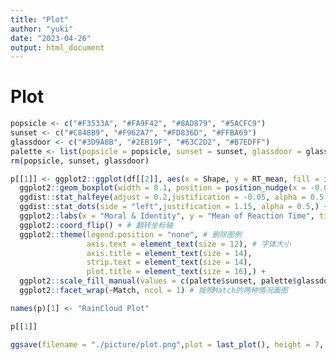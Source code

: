 ```yaml
---
title: "Plot"
author: "yuki"
date: "2023-04-26"
output: html_document
---
```

# Plot
```r
popsicle <- c("#F3533A", "#FA9F42", "#8AD879", "#5ACFC9")
sunset <- c("#C848B9", "#F962A7", "#FD836D", "#FFBA69")
glassdoor <- c("#3D9A8B", "#2EB19F", "#63C2D2", "#B7EDFF")
palette <- list(popsicle = popsicle, sunset = sunset, glassdoor = glassdoor)
rm(popsicle, sunset, glassdoor)
```

```r
p[[1]] <- ggplot2::ggplot(df[[2]], aes(x = Shape, y = RT_mean, fill = interaction(Shape, Match),)) + # fill的颜色基于Shape和Match
  ggplot2::geom_boxplot(width = 0.1, position = position_nudge(x = -0.05), alpha = 0.5, outlier.color = NA, color = "grey") + # 箱线图
  ggdist::stat_halfeye(adjust = 0.2,justification = -0.05, alpha = 0.5, width = 0.5, .width = 0, point_colour = NA,) + # 云图
  ggdist::stat_dots(side = "left",justification = 1.15, alpha = 0.5,) + # 雨图
  ggplot2::labs(x = "Moral & Identity", y = "Mean of Reaction Time", title = "RainCloud Plot of RT_mean by Moral & Identity") + # 坐标轴标题
  ggplot2::coord_flip() + # 翻转坐标轴
  ggplot2::theme(legend.position = "none", # 删除图例
                 axis.text = element_text(size = 12), # 字体大小
                 axis.title = element_text(size = 14),
                 strip.text = element_text(size = 14),
                 plot.title = element_text(size = 16),) +
  ggplot2::scale_fill_manual(values = c(palette$sunset, palette$glassdoor)) + # 用palette的颜色填充图片
  ggplot2::facet_wrap(~Match, ncol = 1) # 按照Match的两种情况画图

names(p)[1] <- "RainCloud Plot"

p[[1]]

ggsave(filename = "./picture/plot.png",plot = last_plot(), height = 7, width = 10, dpi = 300)
```